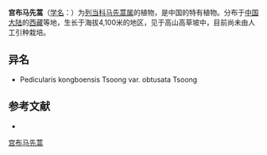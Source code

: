 {{Speciesbox
| name = 宫布马先蒿
| status = 
| status_system = 
| image =
| genus = Pedicularis
| species = kongboensis
| authority = Tsoong
| subdivision_ranks =[[变种|变种]]
| subdivision =
* 宫布马先蒿 ''P. k.'' var. ''kongboensis''
* [[钝裂宫布马先蒿|钝裂宫布马先蒿]] ''P. k.'' var. ''obtusata''
}}

'''宫布马先蒿'''（[[学名|学名]]：{{lang|la|''Pedicularis kongboensis''}}）为[[列当科|列当科]][[马先蒿属|马先蒿属]]的植物，是中国的特有植物。分布于[[中国大陆|中国大陆]]的[[西藏|西藏]]等地，生长于海拔4,100米的地区，见于高山高草坡中，目前尚未由人工引种栽培。

== 异名 ==
* Pedicularis kongboensis Tsoong var. obtusata Tsoong

== 参考文献 ==
<div class="references-small">
* {{cite web| url =http://www.bioinfo.cn/db05/KmzwSpecies.php?action=view&id=21328| title =宫布马先蒿（变种）| work =《中国高等植物数据库全库》| publisher =中国科学院微生物研究所| author =昆明植物研究所| accessdate =2009-02-25| deadurl =yes| archiveurl =https://web.archive.org/web/20160305060831/http://www.bioinfo.cn/db05/KmzwSpecies.php?action=view&id=21328| archivedate =2016-03-05}}
</div>
{{Taxonbar|from=Q10950408}}

[[Category:马先蒿属|宫布马先蒿]]


{{植物小作品}}